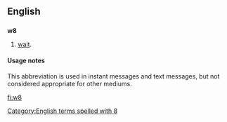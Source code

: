 ==English==

==={{abbreviation-old}}===
'''w8'''

# {{context|Internet slang|text messaging}} [[wait]].

====Usage notes====
This abbreviation is used in instant messages and text messages, but not considered appropriate for other mediums.

[[Category:English terms spelled with 8]]

[[fi:w8]]